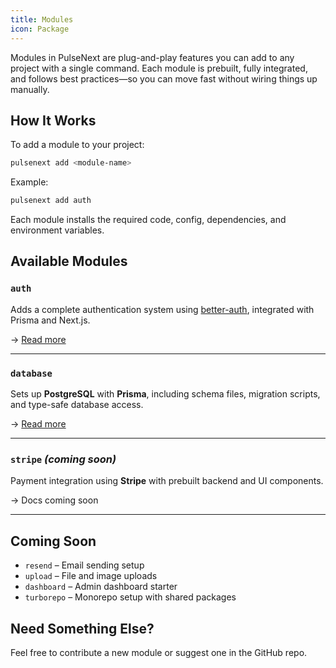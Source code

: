 ```yaml
---
title: Modules
icon: Package
---
```


Modules in PulseNext are plug-and-play features you can add to any project with a single command. Each module is prebuilt, fully integrated, and follows best practices—so you can move fast without wiring things up manually.

## How It Works

To add a module to your project:

```bash
pulsenext add <module-name>
```

Example:

```bash
pulsenext add auth
```

Each module installs the required code, config, dependencies, and environment variables.

## Available Modules

### `auth`

Adds a complete authentication system using [better-auth](https://www.better-auth.com/), integrated with Prisma and Next.js.

→ [Read more](/docs/modules/auth)

---

### `database`

Sets up **PostgreSQL** with **Prisma**, including schema files, migration scripts, and type-safe database access.

→ [Read more](/docs/modules/database)

---

### `stripe` _(coming soon)_

Payment integration using **Stripe** with prebuilt backend and UI components.

→ Docs coming soon

---

## Coming Soon

- `resend` – Email sending setup
- `upload` – File and image uploads
- `dashboard` – Admin dashboard starter
- `turborepo` – Monorepo setup with shared packages

## Need Something Else?

Feel free to contribute a new module or suggest one in the GitHub repo.

<Cards>
  <Card
    title="Contribute a Module"
    href="https://github.com/kysondev/pulsenext"
  />
  <Card title="CLI Reference" href="/cli" />
</Cards>
